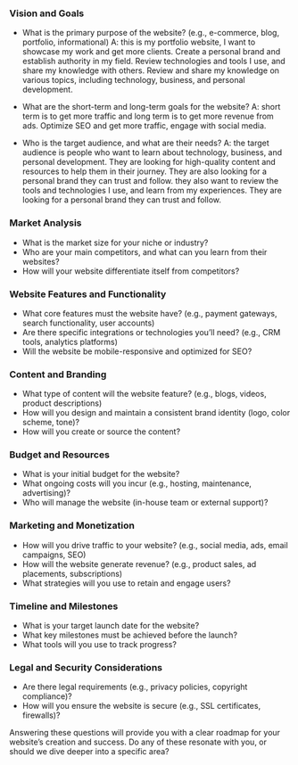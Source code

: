 ### Vision and Goals
- What is the primary purpose of the website? (e.g., e-commerce, blog, portfolio, informational)
A: this is my portfolio website, I want to showcase my work and get more clients. Create a personal brand and establish authority in my field. Review technologies and tools I use, and share my knowledge with others. Review and share my knowledge on various topics, including technology, business, and personal development.

- What are the short-term and long-term goals for the website?
A: short term is to get more traffic and long term is to get more revenue from ads. Optimize SEO and get more traffic, engage with social media.

- Who is the target audience, and what are their needs?
A: the target audience is people who want to learn about technology, business, and personal development. They are looking for high-quality content and resources to help them in their journey. They are also looking for a personal brand they can trust and follow. they also want to review the tools and technologies I use, and learn from my experiences. They are looking for a personal brand they can trust and follow.

### Market Analysis
- What is the market size for your niche or industry?
- Who are your main competitors, and what can you learn from their websites?
- How will your website differentiate itself from competitors?

### Website Features and Functionality
- What core features must the website have? (e.g., payment gateways, search functionality, user accounts)
- Are there specific integrations or technologies you’ll need? (e.g., CRM tools, analytics platforms)
- Will the website be mobile-responsive and optimized for SEO?

### Content and Branding
- What type of content will the website feature? (e.g., blogs, videos, product descriptions)
- How will you design and maintain a consistent brand identity (logo, color scheme, tone)?
- How will you create or source the content?

### Budget and Resources
- What is your initial budget for the website?
- What ongoing costs will you incur (e.g., hosting, maintenance, advertising)?
- Who will manage the website (in-house team or external support)?

### Marketing and Monetization
- How will you drive traffic to your website? (e.g., social media, ads, email campaigns, SEO)
- How will the website generate revenue? (e.g., product sales, ad placements, subscriptions)
- What strategies will you use to retain and engage users?

### Timeline and Milestones
- What is your target launch date for the website?
- What key milestones must be achieved before the launch?
- What tools will you use to track progress?

### Legal and Security Considerations
- Are there legal requirements (e.g., privacy policies, copyright compliance)?
- How will you ensure the website is secure (e.g., SSL certificates, firewalls)?

Answering these questions will provide you with a clear roadmap for your website’s creation and success. Do any of these resonate with you, or should we dive deeper into a specific area?